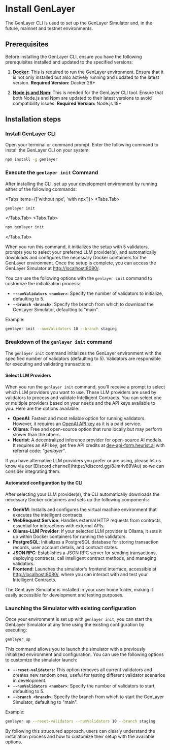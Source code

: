 # Install GenLayer

The GenLayer CLI is used to set up the GenLayer Simulator and, in the future, mainnet and testnet environments.

## Prerequisites
Before installing the GenLayer CLI, ensure you have the following prerequisites installed and updated to the specified versions:

1. **[Docker](https://docs.docker.com/engine/install/)**: This is required to run the GenLayer environment. Ensure that it is not only installed but also actively running and updated to the latest version. **Required Version:** Docker 26+

2. **[Node.js and Npm](https://docs.npmjs.com/downloading-and-installing-node-js-and-npm/)**: This is needed for the GenLayer CLI tool. Ensure that both Node.js and Npm are updated to their latest versions to avoid compatibility issues. **Required Version:** Node.js 18+

## Installation steps


<Steps>

### Install GenLayer CLI
Open your terminal or command prompt. Enter the following command to install the GenLayer CLI on your system:

```bash copy
npm install -g genlayer
```

### Execute the `genlayer init` Command
After installing the CLI, set up your development environment by running either of the following commands:


<Tabs items={['without npx', 'with npx']}>
 <Tabs.Tab>
```bash copy
genlayer init
```
</Tabs.Tab>
 <Tabs.Tab>
```bash copy
npx genlayer init
```
</Tabs.Tab>
</Tabs>

When you run this command, it initializes the setup with 5 validators, prompts you to select your preferred LLM provider(s), and automatically downloads and configures the necessary Docker containers for the GenLayer environment. Once the setup is complete, you can access the GenLayer Simulator at [http://localhost:8080/](http://localhost:8080/).
</Steps>

You can use the following options with the `genlayer init` command to customize the initialization process:

- **`--numValidators <number>`**: Specify the number of validators to initialize, defaulting to 5.
- **`--branch <branch>`**: Specify the branch from which to download the GenLayer Simulator, defaulting to "main".

Example:
```bash copy
genlayer init --numValidators 10 --branch staging
```

### Breakdown of the `genlayer init` command
The `genlayer init` command initializes the GenLayer environment with the specified number of validators (defaulting to 5). Validators are responsible for executing and validating transactions.

#### Select LLM Providers
When you run the `genlayer init` command, you'll receive a prompt to select which LLM providers you want to use. These LLM providers are used by validators to process and validate Intelligent Contracts. You can select one or multiple providers based on your needs and the API keys available to you. Here are the options available:

- **OpenAI**: Fastest and most reliable option for running validators. However, it requires an [OpenAI API key](https://platform.openai.com/api-keys) as it is a paid service.
- **Ollama**: Free and open-source option that runs locally but may perform slower than the others.
- **Heurist**: A decentralized inference provider for open-source AI models. It requires an API key, get free API credits at [dev-api-form.heurist.ai](https://dev-api-form.heurist.ai/) with referral code: _"genlayer"_.


<Callout>
  If you have alternative LLM providers you prefer or are using, please let us know via our [Discord channel](https://discord.gg/8Jm4v89VAu) so we can consider integrating them.
</Callout>

#### Automated configuration by the CLI
After selecting your LLM provider(s), the CLI automatically downloads the necessary Docker containers and sets up the following components:

- **GenVM**: Installs and configures the virtual machine environment that executes the intelligent contracts.
- **WebRequest Service**: Handles external HTTP requests from contracts, essential for interactions with external APIs.
- **Ollama-LLM Provider**: If your selected LLM provider is Ollama, it sets it up within Docker containers for running the validators.
- **PostgreSQL**: Initializes a PostgreSQL database for storing transaction records, user account details, and contract states.
- **JSON RPC**:  Establishes a JSON RPC server for sending transactions, deploying contracts, call intelligent contract methods, and managing validators.
- **Frontend**: Launches the simulator's frontend interface, accessible at [http://localhost:8080/](http://localhost:8080/), where you can interact with and test your Intelligent Contracts.

<Callout>
  The GenLayer Simulator is installed in your user home folder, making it easily accessible for development and testing purposes.
</Callout>

### Launching the Simulator with existing configuration

Once your environment is set up with `genlayer init`, you can start the GenLayer Simulator at any time using the existing configuration by executing:

```bash
genlayer up
```

This command allows you to launch the simulator with a previously initialized environment and configuration. You can use the following options to customize the simulator launch:

- **`--reset-validators`**: This option removes all current validators and creates new random ones, useful for testing different validator scenarios in development.
- **`--numValidators <number>`**: Specify the number of validators to start, defaulting to 5.
- **`--branch <branch>`**: Specify the branch from which to start the GenLayer Simulator, defaulting to "main".

Example:
```bash copy
genlayer up --reset-validators --numValidators 10 --branch staging
```

By following this structured approach, users can clearly understand the installation process and how to customize their setup with the available options.

